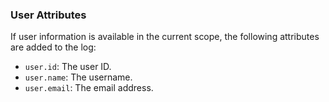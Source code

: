### User Attributes

If user information is available in the current scope, the following attributes are added to the log:

- `user.id`: The user ID.
- `user.name`: The username.
- `user.email`: The email address.
